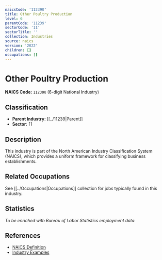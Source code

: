 ```yaml
---
naicsCode: '112390'
title: Other Poultry Production
level: 6
parentCode: '11239'
sectorCode: '11'
sectorTitle: ''
collection: Industries
source: naics
version: '2022'
children: []
occupations: []
---
```

# Other Poultry Production

**NAICS Code:** `112390` (6-digit National Industry)

## Classification

- **Parent Industry:** [[../11239|Parent]]
- **Sector:** 11

## Description

This industry is part of the North American Industry Classification System (NAICS), which provides a uniform framework for classifying business establishments.

## Related Occupations

See [[../Occupations|Occupations]] collection for jobs typically found in this industry.

## Statistics

*To be enriched with Bureau of Labor Statistics employment data*

## References

- [NAICS Definition](https://www.census.gov/naics/)
- [Industry Examples](https://www.census.gov/naics/2022NAICS/)
